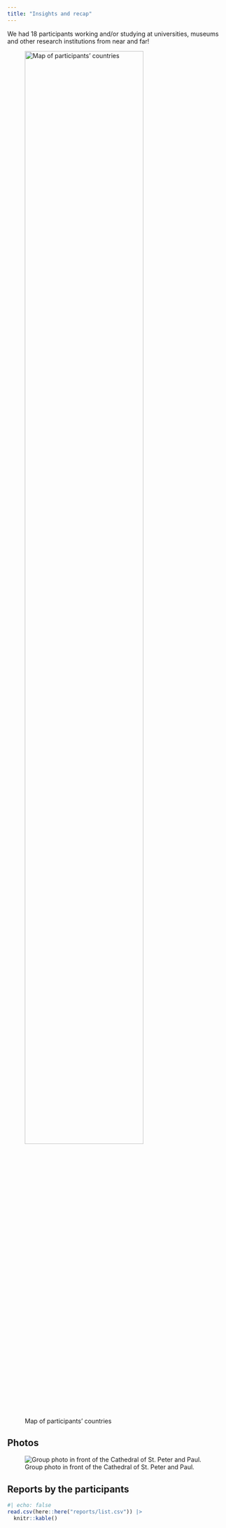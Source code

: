 ```yaml
---
title: "Insights and recap"
---
```


We had 18 participants working and/or studying at universities, museums and other research institutions from near and far!

![Map of participants' countries](figs/map.png){fig-align="center" width="80%"}

## Photos

![Group photo in front of the Cathedral of St. Peter and Paul.](figs/photo01.jpg){.shadow}


## Reports by the participants

```r
#| echo: false
read.csv(here::here("reports/list.csv")) |>
  knitr::kable()
```

